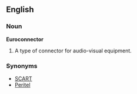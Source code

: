 ==English==
===Noun===
'''Euroconnector'''
# A type of connector for audio-visual equipment.

===Synonyms===
* [[SCART]]
* [[Peritel]]